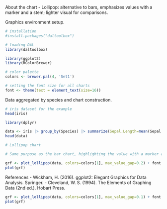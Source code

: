 About the chart
- Lollipop: alternative to bars, emphasizes values with a marker and a stem; lighter visual for comparisons.

Graphics environment setup.
```r
# installation 
#install.packages("daltoolbox")

# loading DAL
library(daltoolbox) 
```

```r
library(ggplot2)
library(RColorBrewer)

# color palette
colors <- brewer.pal(4, 'Set1')

# setting the font size for all charts
font <- theme(text = element_text(size=16))
```

Data aggregated by species and chart construction.
```r
# iris dataset for the example
head(iris)
```

```r
library(dplyr)

data <- iris |> group_by(Species) |> summarize(Sepal.Length=mean(Sepal.Length))
head(data)
```

```r
# Lollipop chart

# Same purpose as the bar chart, highlighting the value with a marker and a stem.

grf <- plot_lollipop(data, colors=colors[1], max_value_gap=0.2) + font
plot(grf)
```

References
- Wickham, H. (2016). ggplot2: Elegant Graphics for Data Analysis. Springer.
- Cleveland, W. S. (1994). The Elements of Graphing Data (2nd ed.). Hobart Press.

```r
grf <- plot_lollipop(data, colors=colors[1], max_value_gap=0.1) + font + coord_flip() 
plot(grf)
```
